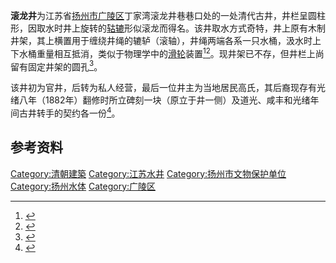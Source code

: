 {{文物保护单位
| 级别 = 市县级
| 省名 = 江苏省
| 市/县名 = 扬州市
| 图片 = [[File:Gunlong_Well_2011-04.JPG|220px]]<br><small>滚龙井，2011年4月</small>
| 名称 = 滚龙井
| 编号 = 4-40
| 分类 = 古建筑
| 时代 = [[清代|清]]
| 所在 = [[广陵区|广陵区]]丁家湾滚龙井巷口
| 登录 = 2008年1月
}}
'''滚龙井'''为江苏省[[扬州市|扬州市]][[广陵区|广陵区]]丁家湾滚龙井巷巷口处的一处清代古井，井栏呈圆柱形，因取水时井上旋转的[[轱辘|轱辘]]形似滚龙而得名。该井取水方式奇特，井上原有木制井架，其上横置用于缠绕井绳的辘轳（滚轴），井绳两端各系一只水桶，汲水时上下水桶重量相互抵消，类似于物理学中的[[滑轮|滑轮]]装置<ref>{{cite web|url=http://www.cdrb.com.cn/html/2010-03/29/content_881471.htm|title=《时光悠长井痕深》|accessdate=2011-11-26|work=薛力|publisher=四川新闻网-成都日报}}{{dead link|date=2018年3月 |bot=InternetArchiveBot |fix-attempted=yes }}</ref><ref>{{cite web|url=http://www.gzzxb.com/pages/news.aspx?id=统战政协31881|title=《闲话扬州水井》|accessdate=2011-11-26|work=王祖远|publisher=贵州政协报}}{{Dead link|date=2018年6月 |bot=InternetArchiveBot |fix-attempted=no }}</ref>。现井架已不存，但井栏上尚留有固定井架的圆孔<ref>{{cite web |url=http://news.163.com/11/1008/12/7FRFKI2J00014AED.html|title=《滚龙井：井水汩汩170年》|accessdate=2011-11-26|work=|publisher=扬州晚报}}</ref>。

该井初为官井，后转为私人经营，最后一位井主为当地居民高氏，其后裔现存有光绪八年（1882年）翻修时所立碑刻一块（原立于井一侧）及道光、咸丰和光绪年间古井转手的契约各一份<ref>{{cite web|url=http://www.yznews.com.cn/yzsbs/html/2010-08/12/content_167601.htm|title=《我有三份清代井契，能收回滚龙井吗？》|accessdate=2011-11-26|work=王蓉|publisher=扬州时报|archive-url=https://web.archive.org/web/20160305010636/http://www.yznews.com.cn/yzsbs/html/2010-08/12/content_167601.htm|archive-date=2016-03-05|dead-url=yes}}</ref>。

==参考资料==
{{reflist|2}}

[[Category:清朝建築|Category:清朝建築]]
[[Category:江苏水井|Category:江苏水井]]
[[Category:扬州市文物保护单位|Category:扬州市文物保护单位]]
[[Category:扬州水体|Category:扬州水体]]
[[Category:广陵区|Category:广陵区]]